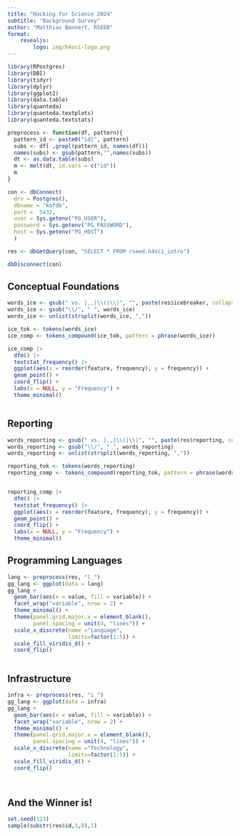 ```yaml
---
title: "Hacking for Science 2024"
subtitle: "Background Survey"
author: "Matthias Bannert, RSEED"
format: 
    revealjs:
        logo: img/h4sci-logo.png
---
```



```r
library(RPostgres)
library(DBI)
library(tidyr)
library(dplyr)
library(ggplot2)
library(data.table)
library(quanteda)
library(quanteda.textplots)
library(quanteda.textstats)

preprocess <- function(df, pattern){
  pattern_id <- paste0("id|", pattern)
  subs <- df[ ,grepl(pattern_id, names(df))]
  names(subs) <- gsub(pattern,"",names(subs))
  dt <- as.data.table(subs)
  m <- melt(dt, id.vars = c("id"))
  m
}

con <- dbConnect(
  drv = Postgres(),
  dbname = "kofdb",
  port =  5432,
  user = Sys.getenv("PG_USER"),
  password = Sys.getenv("PG_PASSWORD"),
  host = Sys.getenv("PG_HOST")
  )

res <- dbGetQuery(con, "SELECT * FROM rseed.h4sci_intro")

dbDisconnect(con)

```



## Conceptual Foundations

```r
words_ice <- gsub(" vs. |,,|\\(|\\)", "", paste(res$icebreaker, collapse = ","))
words_ice <- gsub("\\/", " ", words_ice)
words_ice <- unlist(strsplit(words_ice, ","))

ice_tok <- tokens(words_ice)
ice_comp <- tokens_compound(ice_tok, pattern = phrase(words_ice))

ice_comp |> 
  dfm() |> 
  textstat_frequency() |> 
  ggplot(aes(x = reorder(feature, frequency), y = frequency)) +
  geom_point() +
  coord_flip() +
  labs(x = NULL, y = "Frequency") +
  theme_minimal()



```



## Reporting


```r
words_reporting <- gsub(" vs. |,,|\\(|\\)", "", paste(res$reporting, collapse = ","))
words_reporting <- gsub("\\/", " ", words_reporting)
words_reporting <- unlist(strsplit(words_reporting, ","))

reporting_tok <- tokens(words_reporting)
reporting_comp <- tokens_compound(reporting_tok, pattern = phrase(words_reporting))


reporting_comp |> 
  dfm() |> 
  textstat_frequency() |> 
  ggplot(aes(x = reorder(feature, frequency), y = frequency)) +
  geom_point() +
  coord_flip() +
  labs(x = NULL, y = "Frequency") +
  theme_minimal()


```


## Programming Languages

```r
lang <- preprocess(res, "l_")
gg_lang <- ggplot(data = lang)
gg_lang +
  geom_bar(aes(x = value, fill = variable)) +
  facet_wrap("variable", nrow = 2) +
  theme_minimal() +
  theme(panel.grid.major.x = element_blank(),
        panel.spacing = unit(4, "lines")) +
  scale_x_discrete(name ="Language",
                   limits=factor(1:5)) +
  scale_fill_viridis_d() +
  coord_flip()



```


## Infrastructure



```r

infra <- preprocess(res, "i_")
gg_lang <- ggplot(data = infra)
gg_lang +
  geom_bar(aes(x = value, fill = variable)) +
  facet_wrap("variable", nrow = 2) +
  theme_minimal() +
  theme(panel.grid.major.x = element_blank(),
        panel.spacing = unit(4, "lines")) +
  scale_x_discrete(name ="Technology",
                   limits=factor(1:5)) +
  scale_fill_viridis_d() +
  coord_flip()




```


## And the Winner is! 

```r
set.seed(123)
sample(substr(res$id,1,8),1)
```



